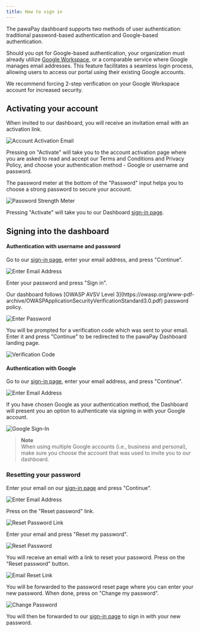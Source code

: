 ```yaml
---
title: How to sign in
---
```


The pawaPay dashboard supports two methods of user authentication: traditional password-based authentication and Google-based authentication.

Should you opt for Google-based authentication, your organization must already utilize [Google Workspace](https://workspace.google.com/), or a comparable service where Google manages email addresses. This feature facilitates a seamless login process, allowing users to access our portal using their existing Google accounts.

<Tip>
    We recommend forcing 2-step verification on your Google Workspace account for increased security.
</Tip>

## Activating your account

When invited to our dashboard, you will receive an invitation email with an activation link.

![Account Activation Email](/images/dashboard/signing_in/activation_email.png)

Pressing on "Activate" will take you to the account activation page where you are asked to read and accept our Terms and Conditions and Privacy Policy, and choose your authentication method - Google or username and password.

<Tip>
  The password meter at the bottom of the "Password" input helps you to choose a strong password to secure your account.
</Tip>

![Password Strength Meter](/images/dashboard/signing_in/password_meter.png)

Pressing "Activate" will take you to our Dashboard [sign-in page](https://dashboard.pawapay.cloud/).

## Signing into the dashboard

#### Authentication with username and password

Go to our [sign-in page](https://dashboard.pawapay.cloud/), enter your email address, and press "Continue".

![Enter Email Address](/images/dashboard/signing_in/enter_email.png)

Enter your password and press "Sign in".

<Info>
    Our dashboard follows [OWASP AVSV Level 3](https://owasp.org/www-pdf-archive/OWASPApplicationSecurityVerificationStandard3.0.pdf) password policy.
</Info>

![Enter Password](/images/dashboard/signing_in/enter_password.png)

You will be prompted for a verification code which was sent to your email. Enter it and press "Continue" to be redirected to the pawaPay Dashboard landing page.

![Verification Code](/images/dashboard/signing_in/verification_code.png)

#### Authentication with Google

Go to our [sign-in page](https://dashboard.pawapay.cloud/), enter your email address, and press "Continue".

![Enter Email Address](/images/dashboard/signing_in/enter_email.png)

If you have chosen Google as your authentication method, the Dashboard will present you an option to authenticate via signing in with your Google account.

![Google Sign-In](/images/dashboard/signing_in/google_signin.png)

> **Note**  
> When using multiple Google accounts (i.e., business and personal), make sure you choose the account that was used to invite you to our dashboard.

### Resetting your password

Enter your email on our [sign-in page](https://dashboard.pawapay.cloud/) and press "Continue".

![Enter Email Address](/images/dashboard/signing_in/enter_email.png)

Press on the "Reset password" link.

![Reset Password Link](/images/dashboard/signing_in/reset_password.png)

Enter your email and press "Reset my password".

![Reset Password](/images/dashboard/signing_in/confirm_reset_password.png)

You will receive an email with a link to reset your password. Press on the "Reset password" button.

![Email Reset Link](/images/dashboard/signing_in/password_reset_email.png)

You will be forwarded to the password reset page where you can enter your new password. When done, press on "Change my password".

![Change Password](/images/dashboard/signing_in/change_password.png)

You will then be forwarded to our [sign-in page](https://dashboard.pawapay.cloud/) to sign in with your new password.
